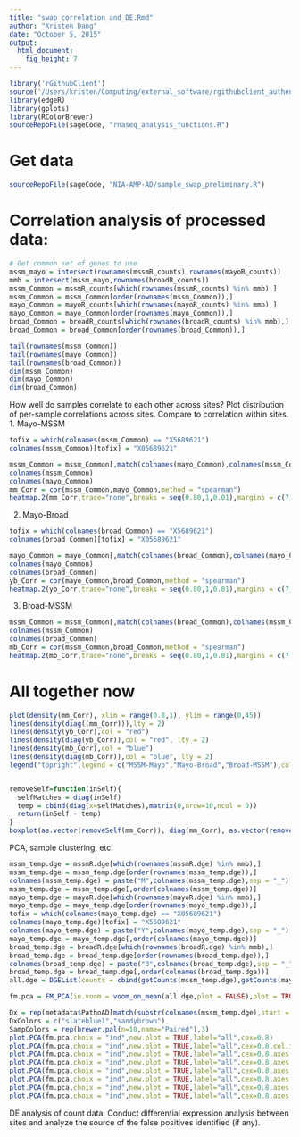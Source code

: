 ```yaml
---
title: "swap_correlation_and_DE.Rmd"
author: "Kristen Dang"
date: "October 5, 2015"
output: 
  html_document: 
    fig_height: 7
---
```




```r
library('rGithubClient')
source('/Users/kristen/Computing/external_software/rgithubclient_authenticate.R')
library(edgeR)
library(gplots)
library(RColorBrewer)
sourceRepoFile(sageCode, "rnaseq_analysis_functions.R")
```

# Get data
```r
sourceRepoFile(sageCode, "NIA-AMP-AD/sample_swap_preliminary.R")
```


# Correlation analysis of processed data:
```r
# Get common set of genes to use
mssm_mayo = intersect(rownames(mssmR_counts),rownames(mayoR_counts))
mmb = intersect(mssm_mayo,rownames(broadR_counts))
mssm_Common = mssmR_counts[which(rownames(mssmR_counts) %in% mmb),]
mssm_Common = mssm_Common[order(rownames(mssm_Common)),]
mayo_Common = mayoR_counts[which(rownames(mayoR_counts) %in% mmb),]
mayo_Common = mayo_Common[order(rownames(mayo_Common)),]
broad_Common = broadR_counts[which(rownames(broadR_counts) %in% mmb),]
broad_Common = broad_Common[order(rownames(broad_Common)),]

tail(rownames(mssm_Common))
tail(rownames(mayo_Common))
tail(rownames(broad_Common))
dim(mssm_Common)
dim(mayo_Common)
dim(broad_Common)

```

How well do samples correlate to each other across sites? Plot distribution of per-sample correlations across sites. Compare to correlation within sites.
1. Mayo-MSSM
```r
tofix = which(colnames(mssm_Common) == "X5689621")
colnames(mssm_Common)[tofix] = "X05689621"

mssm_Common = mssm_Common[,match(colnames(mayo_Common),colnames(mssm_Common))]
colnames(mssm_Common)
colnames(mayo_Common)
mm_Corr = cor(mssm_Common,mayo_Common,method = "spearman")
heatmap.2(mm_Corr,trace="none",breaks = seq(0.80,1,0.01),margins = c(7,7), main = "Mayo-MSSM")
```
2. Mayo-Broad
```r
tofix = which(colnames(broad_Common) == "X5689621")
colnames(broad_Common)[tofix] = "X05689621"

mayo_Common = mayo_Common[,match(colnames(broad_Common),colnames(mayo_Common))]
colnames(mayo_Common)
colnames(broad_Common)
yb_Corr = cor(mayo_Common,broad_Common,method = "spearman")
heatmap.2(yb_Corr,trace="none",breaks = seq(0.80,1,0.01),margins = c(7,7),main = "Mayo-Broad")
```
3. Broad-MSSM
```r
mssm_Common = mssm_Common[,match(colnames(broad_Common),colnames(mssm_Common))]
colnames(mssm_Common)
colnames(broad_Common)
mb_Corr = cor(mssm_Common,broad_Common,method = "spearman")
heatmap.2(mb_Corr,trace="none",breaks = seq(0.80,1,0.01),margins = c(7,7),main = "Broad-MSSM")
```

# All together now
```r
plot(density(mm_Corr), xlim = range(0.8,1), ylim = range(0,45))
lines(density(diag((mm_Corr))),lty = 2)
lines(density(yb_Corr),col = "red")
lines(density(diag(yb_Corr)),col = "red", lty = 2)
lines(density(mb_Corr),col = "blue")
lines(density(diag(mb_Corr)),col = "blue", lty = 2)
legend("topright",legend = c("MSSM-Mayo","Mayo-Broad","Broad-MSSM"),col = c("black","red","blue"),pch = 15)


removeSelf=function(inSelf){
  selfMatches = diag(inSelf)
  temp = cbind(diag(x=selfMatches),matrix(0,nrow=10,ncol = 0))
  return(inSelf - temp)
}
boxplot(as.vector(removeSelf(mm_Corr)), diag(mm_Corr), as.vector(removeSelf(yb_Corr)),diag(yb_Corr),as.vector(removeSelf(mb_Corr)),diag(mb_Corr),varwidth = TRUE,ylim = range(0.8,1), col = c("goldenrod1","goldenrod1","red","red","blue","blue"),names = c("MSSM-Mayo","MSSM-Mayo", "Mayo-Broad","Mayo-Broad","Broad-MSSM","Broad-MSSM"))
```

PCA, sample clustering, etc.
```r
mssm_temp.dge = mssmR.dge[which(rownames(mssmR.dge) %in% mmb),]
mssm_temp.dge = mssm_temp.dge[order(rownames(mssm_temp.dge)),]
colnames(mssm_temp.dge) = paste("M",colnames(mssm_temp.dge),sep = "_")
mssm_temp.dge = mssm_temp.dge[,order(colnames(mssm_temp.dge))]
mayo_temp.dge = mayoR.dge[which(rownames(mayoR.dge) %in% mmb),]
mayo_temp.dge = mayo_temp.dge[order(rownames(mayo_temp.dge)),]
tofix = which(colnames(mayo_temp.dge) == "X05689621")
colnames(mayo_temp.dge)[tofix] = "X5689621"
colnames(mayo_temp.dge) = paste("Y",colnames(mayo_temp.dge),sep = "_")
mayo_temp.dge = mayo_temp.dge[,order(colnames(mayo_temp.dge))]
broad_temp.dge = broadR.dge[which(rownames(broadR.dge) %in% mmb),]
broad_temp.dge = broad_temp.dge[order(rownames(broad_temp.dge)),]
colnames(broad_temp.dge) = paste("B",colnames(broad_temp.dge),sep = "_")
broad_temp.dge = broad_temp.dge[,order(colnames(broad_temp.dge))]
all.dge = DGEList(counts = cbind(getCounts(mssm_temp.dge),getCounts(mayo_temp.dge),getCounts(broad_temp.dge)))

fm.pca = FM_PCA(in.voom = voom_on_mean(all.dge,plot = FALSE),plot = TRUE)

Dx = rep(metadata$PathoAD[match(substr(colnames(mssm_temp.dge),start = 4,stop = 15),metadata$Projid..txt.)]+1,3)
DxColors = c("slateblue1","sandybrown")
SampColors = rep(brewer.pal(n=10,name="Paired"),3)
plot.PCA(fm.pca,choix = "ind",new.plot = TRUE,label="all",cex=0.8)
plot.PCA(fm.pca,choix = "ind",new.plot = TRUE,label="all",cex=0.8,col.ind = DxColors[Dx])
plot.PCA(fm.pca,choix = "ind",new.plot = TRUE,label="all",cex=0.8,axes = c(2,3),col.ind = DxColors[Dx])
plot.PCA(fm.pca,choix = "ind",new.plot = TRUE,label="all",cex=0.8,axes = c(2,3),col.ind = SampColors)
plot.PCA(fm.pca,choix = "ind",new.plot = TRUE,label="all",cex=0.8,axes = c(3,4),col.ind = DxColors[Dx])
plot.PCA(fm.pca,choix = "ind",new.plot = TRUE,label="all",cex=0.8,axes = c(3,4),col.ind = SampColors)
plot.PCA(fm.pca,choix = "ind",new.plot = TRUE,label="all",cex=0.8,axes = c(4,5),col.ind = DxColors[Dx])
plot.PCA(fm.pca,choix = "ind",new.plot = TRUE,label="all",cex=0.8,axes = c(4,5),col.ind = SampColors)

```

DE analysis of count data.
Conduct differential expression analysis between sites and analyze the source of the false positives identified (if any).